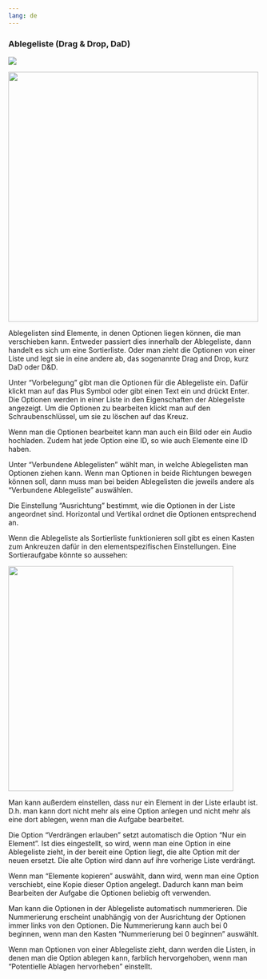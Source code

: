```yaml
---
lang: de
---
```


### Ablegeliste (Drag & Drop, DaD) 

![](Grafiken/zuordnung_ablegeliste.png)

![](Grafiken/prototyp_DaD_horizontal.png){width=500}

Ablegelisten sind Elemente, in denen Optionen liegen können, die man verschieben kann. Entweder passiert dies innerhalb der Ablegeliste, dann handelt es sich um eine Sortierliste. Oder man zieht die Optionen von einer Liste und legt sie in eine andere ab, das sogenannte Drag and Drop, kurz DaD oder D&D.

Unter "Vorbelegung" gibt man die Optionen für die Ablegeliste ein. Dafür klickt man auf das Plus Symbol oder gibt einen Text ein und drückt Enter. Die Optionen werden in einer Liste in den Eigenschaften der Ablegeliste angezeigt. Um die Optionen zu bearbeiten klickt man auf den Schraubenschlüssel, um sie zu löschen auf das Kreuz. 

Wenn man die Optionen bearbeitet kann man auch ein Bild oder ein Audio hochladen. Zudem hat jede Option eine ID, so wie auch Elemente eine ID haben.

Unter "Verbundene Ablegelisten" wählt man, in welche Ablegelisten man Optionen ziehen kann. Wenn man Optionen in beide Richtungen bewegen können soll, dann muss man bei beiden Ablegelisten die jeweils andere als "Verbundene Ablegeliste" auswählen.

Die Einstellung "Ausrichtung" bestimmt, wie die Optionen in der Liste angeordnet sind. Horizontal und Vertikal ordnet die Optionen entsprechend an.

Wenn die Ablegeliste als Sortierliste funktionieren soll gibt es einen Kasten zum Ankreuzen dafür in den elementspezifischen Einstellungen. Eine Sortieraufgabe könnte so aussehen:

![](Grafiken/prototyp_DaD_Sortier.png){width=450}

Man kann außerdem einstellen, dass nur ein Element in der Liste erlaubt ist. D.h. man kann dort nicht mehr als eine Option anlegen und nicht mehr als eine dort ablegen, wenn man die Aufgabe bearbeitet.

Die Option "Verdrängen erlauben" setzt automatisch die Option "Nur ein Element". Ist dies eingestellt, so wird, wenn man eine Option in eine Ablegeliste zieht, in der bereit eine Option liegt, die alte Option mit der neuen ersetzt. Die alte Option wird dann auf ihre vorherige Liste verdrängt.

Wenn man  "Elemente kopieren" auswählt, dann wird, wenn man eine Option verschiebt, eine Kopie dieser Option angelegt. Dadurch kann man beim Bearbeiten der Aufgabe die Optionen beliebig oft verwenden.

Man kann die Optionen in der Ablegeliste automatisch nummerieren. Die Nummerierung erscheint unabhängig von der Ausrichtung der Optionen immer links von den Optionen. Die Nummerierung kann auch bei 0 beginnen, wenn man den Kasten "Nummerierung bei 0 beginnen" auswählt.

Wenn man Optionen von einer Ablegeliste zieht, dann werden die Listen, in denen man die Option ablegen kann, farblich hervorgehoben, wenn man "Potentielle Ablagen hervorheben" einstellt.

